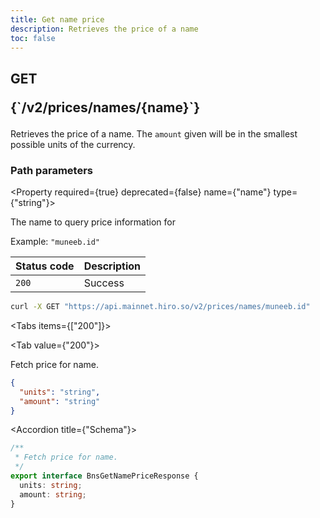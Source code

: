 ```yaml
---
title: Get name price
description: Retrieves the price of a name
toc: false
---
```




<Root>

<API>

<div className='flex-1'>

<h2 className="not-prose mb-2 inline-flex items-center gap-3 font-mono">
  <div className="rounded-lg border px-1 py-0.5 text-xs font-medium border-green-400/50 bg-green-400/20 text-green-600 dark:text-green-400">
    GET
  </div>
  <p className="text-xs break-words overflow-hidden w-[95%]">{`/v2/prices/names/{name}`}</p>
</h2>

Retrieves the price of a name. The `amount` given will be in the smallest possible units of the currency.

### Path parameters

<Property required={true} deprecated={false} name={"name"} type={"string"}>

The name to query price information for

<span>Example:  `"muneeb.id"`</span>

</Property>

| Status code | Description |
| :----------- | :----------- |
| `200` | Success |

</div>

<APIExample>

```bash title="Terminal"
curl -X GET "https://api.mainnet.hiro.so/v2/prices/names/muneeb.id"
```

<Tabs items={["200"]}>

<Tab value={"200"}>

Fetch price for name.

```json title="Example response"
{
  "units": "string",
  "amount": "string"
}
```

<Accordions>

<Accordion title={"Schema"}>

```ts
/**
 * Fetch price for name.
 */
export interface BnsGetNamePriceResponse {
  units: string;
  amount: string;
}

```

</Accordion>

</Accordions>

</Tab>

</Tabs>

</APIExample>

</API>

</Root>
